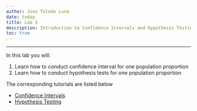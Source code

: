 ```yaml
---
author: Jose Toledo Luna
date: today
title: Lab 5
description: Introduction to Confidence Intervals and Hypothesis Testing
toc: true
---
```


---

In this lab you will:

1. Learn how to conduct confidence interval for one population proportion
2. Learn how to conduct hypothesis tests for one population proportion


The corresponding tutorials are listed below

- [Confidence Intervals](/ucla/stats10/confidence_intervals.qmd)
- [Hypothesis Testing](/ucla/stats10/hypothesis_testing.qmd)




